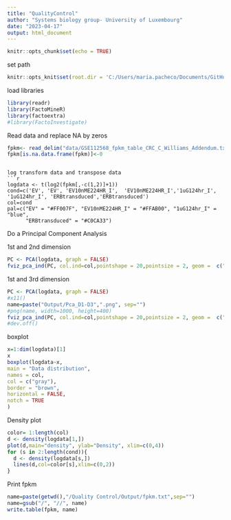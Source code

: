 ```yaml
---
title: "QualityControl"
author: "Systems biology group- University of Luxembourg"
date: "2023-04-17"
output: html_document
---
```


```r
knitr::opts_chunk$set(echo = TRUE)
```


set path


```r
knitr::opts_knit$set(root.dir = 'C:/Users/maria.pacheco/Documents/GitHub/basicAnalysis/')
```

load libraries
```r

library(readr)
library(FactoMineR)
library(factoextra)
#library(FactoInvestigate)
```

Read data and replace NA by zeros
```r

fpkm<- read_delim("data/GSE112568_fpkm_table_CRC_C_Williams_Addendum.txt",   delim = "\t", escape_double = FALSE,     trim_ws = TRUE)
fpkm[is.na.data.frame(fpkm)]<-0
```


```

log transform data and transpose data
```r
logdata <- t(log2(fpkm[,-c(1,2)]+1))
cond=c('EV', 'EV', 'EV10nME224HR_I',  'EV10nME224HR_I','1uG124hr_I', '1uG124hr_I', 'ERBtransduced','ERBtransduced')
col=cond
pal=c("EV" = "#FF007F", "EV10nME224HR_I" = "#FFAB00", "1uG124hr_I" = "blue", 
      "ERBtransduced" = "#C0CA33") 
```


Do a Principal Component Analysis 

1st and 2nd dimension
```r
PC <- PCA(logdata, graph = FALSE)
fviz_pca_ind(PC, col.ind=col,pointshape = 20,pointsize = 2, geom =  c("point", "text"),palette = pal)
```
1st and 3rd dimension
```r
PC <- PCA(logdata, graph = FALSE)
#x11()
name=paste("Output/Pca_D1-D3",".png", sep="")
#png(name, width=1000, height=400)
fviz_pca_ind(PC, col.ind=col,pointshape = 20,pointsize = 2, geom =  c("point", "text"),palette = pal,axes=c(1,3))
#dev.off()

```
boxplot
```r
x=1:dim(logdata)[1]
x
boxplot(logdata~x,
main = "Data distribution",
names = col,
col = c("gray"),
border = "brown",
horizontal = FALSE,
notch = TRUE
)

```
Density plot
```r
color= 1:length(col)
d <- density(logdata[1,])
plot(d,main="density", ylab="Density", xlim=c(0,4))
for (s in 2:length(cond)){
  d <- density(logdata[s,])
  lines(d,col=color[s],xlim=c(0,2))
}
```
Print fpkm
```r
name=paste(getwd(),"/Quality Control/Output/fpkm.txt",sep="")
name=gsub("/", "//", name)
write.table(fpkm, name)

```
 
